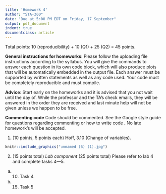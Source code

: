 ```yaml
---
title: 'Homework 4'
author: "STA-360"
date: "Due at 5:00 PM EDT on Friday, 17 September"
output: pdf_document
indent: true
documentclass: article
---
```


Total points: 10 (reproducibility) + 10 (Q1) + 25 (Q2) = 45 points.\

**General instructions for homeworks**: Please follow the uploading file instructions according to the syllabus. You will give the commands to answer each question in its own code block, which will also produce plots that will be automatically embedded in the output file. Each answer must be supported by written statements as well as any code used. Your code must be completely reproducible and must compile. 

**Advice**: Start early on the homeworks and it is advised that you not wait until the day of. While the professor and the TA's check emails, they will be answered in the order they are received and last minute help will not be given unless we happen to be free.  

**Commenting code**
Code should be commented. See the Google style guide for questions regarding commenting or how to write 
code \url{https://google.github.io/styleguide/Rguide.xml}. No late homework's will be accepted.

1. (10 points, 5 points each) Hoff, 3.10 (Change of variables).

```r
knitr::include_graphics("unnamed (6) (1).jpg")
```

  
2. (15 points total) *Lab component* (25 points total) Please refer to lab 4 and complete tasks 4---5.
(a) (10) Task 4
(b) (15) Task 5